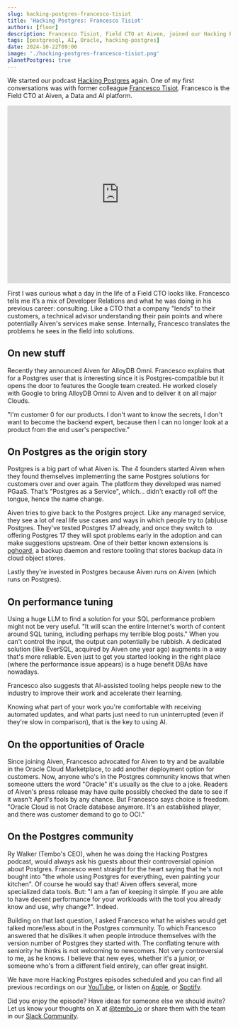 ```yaml
---
slug: hacking-postgres-francesco-tisiot
title: 'Hacking Postgres: Francesco Tisiot'
authors: [floor]
description: Francesco Tisiot, Field CTO at Aiven, joined our Hacking Postgres podcast to talk about AI-powered performance recommendations, Oracle Cloud, and inclusive communities. 
tags: [postgresql, AI, Oracle, hacking-postgres]
date: 2024-10-22T09:00
image: './hacking-postgres-francesco-tisiot.png'
planetPostgres: true
---
```


We started our podcast [Hacking Postgres](https://www.youtube.com/watch?v=9oKJrtqtu1M&list=PL11N188AYb_Z04oQJgllNEY5m7gCcY8tH) again. One of my first conversations was with former colleague [Francesco Tisiot](https://www.linkedin.com/in/francescotisiot/). Francesco is the Field CTO at Aiven, a Data and AI platform.

<iframe style={{ position: 'absolute', top:'10px', width: '100%', height: '100%' }} width="100%" height="400" src="https://www.youtube.com/embed/lGncGn8VStk?si=zsxNvZpwAYFwoPI1" title="YouTube video player" frameBorder="0" allow="accelerometer; autoplay; clipboard-write; encrypted-media; gyroscope; picture-in-picture" allowFullScreen> </iframe>

First I was curious what a day in the life of a Field CTO looks like. Francesco tells me it’s a mix of Developer Relations and what he was doing in his previous career: consulting. Like a CTO that a company "lends" to their customers, a technical advisor understanding their pain points and where potentially Aiven's services make sense. Internally, Francesco translates the problems he sees in the field into solutions.

## On new stuff

Recently they announced Aiven for AlloyDB Omni. Francesco explains that for a Postgres user that is interesting since it is Postgres-compatible but it opens the door to features the Google team created. He worked closely with Google to bring AlloyDB Omni to Aiven and to deliver it on all major Clouds.

"I'm customer 0 for our products. I don't want to know the secrets, I don't want to become the backend expert, because then I can no longer look at a product from the end user's perspective."

## On Postgres as the origin story

Postgres is a big part of what Aiven is. The 4 founders started Aiven when they found themselves implementing the same Postgres solutions for customers over and over again. The platform they developed was named PGaaS. That’s "Postgres as a Service", which... didn't exactly roll off the tongue, hence the name change.

Aiven tries to give back to the Postgres project. Like any managed service, they see a lot of real life use cases and ways in which people try to (ab)use Postgres. They've tested Postgres 17 already, and once they switch to offering Postgres 17 they will spot problems early in the adoption and can make suggestions upstream. One of their better known extensions is [pghoard](https://github.com/Aiven-Open/pghoard), a backup daemon and restore tooling that stores backup data in cloud object stores.

Lastly they're invested in Postgres because Aiven runs on Aiven (which runs on Postgres).

## On performance tuning

Using a huge LLM to find a solution for your SQL performance problem might not be very useful. "It will scan the entire Internet's worth of content around SQL tuning, including perhaps my terrible blog posts." When you can't control the input, the output can potentially be rubbish. A dedicated solution (like EverSQL, acquired by Aiven one year ago) augments in a way that's more reliable. Even just to get you started looking in the right place (where the performance issue appears) is a huge benefit DBAs have nowadays.

Francesco also suggests that AI-assisted tooling helps people new to the industry to improve their work and accelerate their learning.

Knowing what part of your work you're comfortable with receiving automated updates, and what parts just need to run uninterrupted (even if they're slow in comparison), that is the key to using AI.

## On the opportunities of Oracle

Since joining Aiven, Francesco advocated for Aiven to try and be available in the Oracle Cloud Marketplace, to add another deployment option for customers. Now, anyone who's in the Postgres community knows that when someone utters the word "Oracle" it's usually as the clue to a joke. Readers of Aiven's press release may have quite possibly checked the date to see if it wasn't April's fools by any chance. But Francesco says choice is freedom. "Oracle Cloud is not Oracle database anymore. It's an established player, and there was customer demand to go to OCI."

## On the Postgres community

Ry Walker (Tembo's CEO), when he was doing the Hacking Postgres podcast, would always ask his guests about their controversial opinion about Postgres. Francesco went straight for the heart saying that he's not bought into "the whole using Postgres for everything, even painting your kitchen". Of course he would say that! Aiven offers several, more specialized data tools. But: "I am a fan of keeping it simple. If you are able to have decent performance for your workloads with the tool you already know and use, why change?". Indeed.

Building on that last question, I asked Francesco what he wishes would get talked more/less about in the Postgres community. To which Francesco answered that he dislikes it when people introduce themselves with the version number of Postgres they started with. The conflating tenure with seniority he thinks is not welcoming to newcomers. Not very controversial to me, as he knows. I believe that new eyes, whether it's a junior, or someone who's from a different field entirely, can offer great insight.

We have more Hacking Postgres episodes scheduled and you can find all previous recordings on our [YouTube](https://www.youtube.com/watch?v=9oKJrtqtu1M&list=PL11N188AYb_Z04oQJgllNEY5m7gCcY8tH), or listen on [Apple](https://podcasts.apple.com/us/podcast/hacking-postgres/id1710401793), or [Spotify](https://open.spotify.com/show/0YrYG1WCCw27Jtwt4dikLp).

Did you enjoy the episode? Have ideas for someone else we should invite? Let us know your thoughts on X at [@tembo_io](https://twitter.com/tembo_io) or share them with the team in our [Slack Community](https://join.slack.com/t/tembocommunity/shared_invite/zt-23o25qt91-AnZoC1jhLMLubwia4GeNGw).
